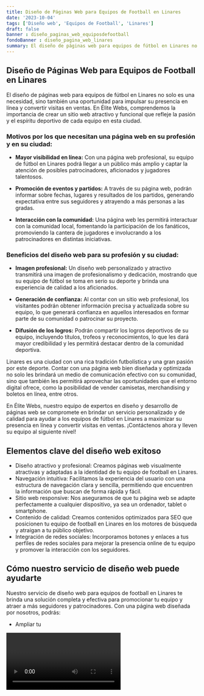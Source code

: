 ```yaml
---
title: Diseño de Páginas Web para Equipos de Football en Linares
date: '2023-10-04'
tags: ['Diseño web', 'Equipos de Football', 'Linares']
draft: false
banner : diseño_paginas_web_equiposdefootball
fondoBanner : diseño_pagina_web_linares
summary: El diseño de páginas web para equipos de fútbol en Linares no solo es una necesidad, sino también una oportunidad para impulsar su presencia en línea y convertir visitas en ventas. En Élite Webs, comprendemos la importancia de crear un sitio web atractivo y funcional que refleje la pasión y el espíritu deportivo de cada equipo en esta ciudad.
---
```


## Diseño de Páginas Web para Equipos de Football en Linares

El diseño de páginas web para equipos de fútbol en Linares no solo es una necesidad, sino también una oportunidad para impulsar su presencia en línea y convertir visitas en ventas. En Élite Webs, comprendemos la importancia de crear un sitio web atractivo y funcional que refleje la pasión y el espíritu deportivo de cada equipo en esta ciudad.

### Motivos por los que necesitan una página web en su profesión y en su ciudad:

- **Mayor visibilidad en línea:** Con una página web profesional, su equipo de fútbol en Linares podrá llegar a un público más amplio y captar la atención de posibles patrocinadores, aficionados y jugadores talentosos.

- **Promoción de eventos y partidos:** A través de su página web, podrán informar sobre fechas, lugares y resultados de los partidos, generando expectativa entre sus seguidores y atrayendo a más personas a las gradas.

- **Interacción con la comunidad:** Una página web les permitirá interactuar con la comunidad local, fomentando la participación de los fanáticos, promoviendo la cantera de jugadores e involucrando a los patrocinadores en distintas iniciativas.

### Beneficios del diseño web para su profesión y su ciudad:

- **Imagen profesional:** Un diseño web personalizado y atractivo transmitirá una imagen de profesionalismo y dedicación, mostrando que su equipo de fútbol se toma en serio su deporte y brinda una experiencia de calidad a los aficionados.

- **Generación de confianza:** Al contar con un sitio web profesional, los visitantes podrán obtener información precisa y actualizada sobre su equipo, lo que generará confianza en aquellos interesados en formar parte de su comunidad o patrocinar su proyecto.

- **Difusión de los logros:** Podrán compartir los logros deportivos de su equipo, incluyendo títulos, trofeos y reconocimientos, lo que les dará mayor credibilidad y les permitirá destacar dentro de la comunidad deportiva.

Linares es una ciudad con una rica tradición futbolística y una gran pasión por este deporte. Contar con una página web bien diseñada y optimizada no solo les brindará un medio de comunicación efectivo con su comunidad, sino que también les permitirá aprovechar las oportunidades que el entorno digital ofrece, como la posibilidad de vender camisetas, merchandising y boletos en línea, entre otros.

En Élite Webs, nuestro equipo de expertos en diseño y desarrollo de páginas web se compromete en brindar un servicio personalizado y de calidad para ayudar a los equipos de fútbol en Linares a maximizar su presencia en línea y convertir visitas en ventas. ¡Contáctenos ahora y lleven su equipo al siguiente nivel!

<GifSeo />

<Cta />

## Elementos clave del diseño web exitoso

- Diseño atractivo y profesional: Creamos páginas web visualmente atractivas y adaptadas a la identidad de tu equipo de football en Linares. 
- Navegación intuitiva: Facilitamos la experiencia del usuario con una estructura de navegación clara y sencilla, permitiendo que encuentren la información que buscan de forma rápida y fácil.
- Sitio web responsive: Nos aseguramos de que tu página web se adapte perfectamente a cualquier dispositivo, ya sea un ordenador, tablet o smartphone.
- Contenido de calidad: Creamos contenidos optimizados para SEO que posicionen tu equipo de football en Linares en los motores de búsqueda y atraigan a tu público objetivo.
- Integración de redes sociales: Incorporamos botones y enlaces a tus perfiles de redes sociales para mejorar la presencia online de tu equipo y promover la interacción con los seguidores.

## Cómo nuestro servicio de diseño web puede ayudarte

Nuestro servicio de diseño web para equipos de football en Linares te brinda una solución completa y efectiva para promocionar tu equipo y atraer a más seguidores y patrocinadores. Con una página web diseñada por nosotros, podrás:

- Ampliar tu 

<Video />

<CtaBot job='Equipos de Football' city='Linares'/>

<Gmaps query='Linares+españa+maps' />